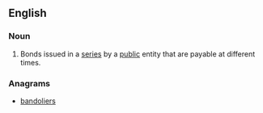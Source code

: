 ==English==

===Noun===
{{en-noun|head=[[serial]] [[bond]]}}

# {{label|en|legal}} Bonds issued in a [[series]] by a [[public]] entity that are payable at different times.

===Anagrams===
* [[bandoliers#English|bandoliers]]